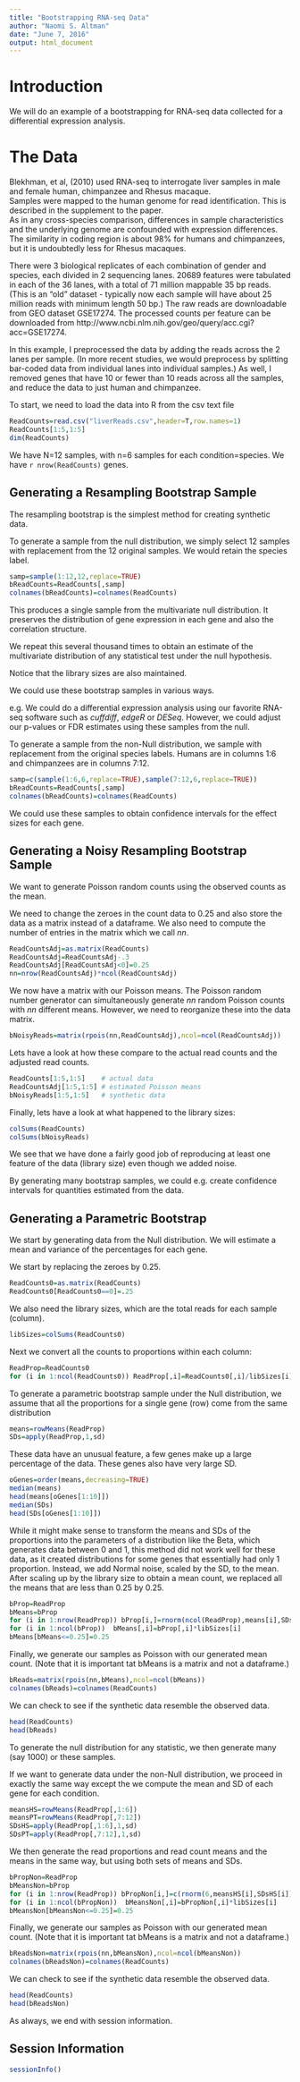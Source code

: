 ```yaml
---
title: "Bootstrapping RNA-seq Data"
author: "Naomi S. Altman"
date: "June 7, 2016"
output: html_document
---
```

# Introduction
We will do an example of a bootstrapping for RNA-seq data collected for a differential expression analysis.

# The Data
Blekhman, et al, (2010) used RNA-seq to interrogate liver samples in male and female human, chimpanzee and Rhesus macaque.  
Samples were mapped to the human genome for read identification.  This is described in the supplement to the paper.  
As in any cross-species comparison, differences in 
sample characteristics and the underlying genome are confounded with expression differences.  The similarity in coding region is about 98% for humans and chimpanzees, but it is undoubtedly less for Rhesus macaques.


There were 3 biological replicates of each combination of gender and species, each divided in 2 sequencing lanes.  20689 features were tabulated in each of the 36 lanes,
with a total of 71 million mappable 35 bp reads. (This is an "old" dataset - typically now each sample will have about 25 million reads with minimum length 50 bp.) The raw reads are downloadable from GEO dataset GSE17274.  The processed counts per feature
can be downloaded from http://www.ncbi.nlm.nih.gov/geo/query/acc.cgi?acc=GSE17274.

In this example, I preprocessed the data by adding the reads across the 2 lanes per sample.  (In more recent studies, we would preprocess by splitting bar-coded data from individual lanes into individual samples.) As well, I removed genes that have 10 or fewer than 10 reads across all the samples, and reduce the data to just human and chimpanzee.


To start, we need to load the data into R from the csv text file

```r
ReadCounts=read.csv("liverReads.csv",header=T,row.names=1)
ReadCounts[1:5,1:5]
dim(ReadCounts)
```

We have N=12 samples, with n=6 samples for each condition=species.  We have `r nrow(ReadCounts)` genes.

## Generating a Resampling Bootstrap Sample

The resampling bootstrap is the simplest method for creating synthetic data.

To generate a sample from the null distribution, we simply select 12 samples with replacement from the 12 original samples.  We would retain the species label.

```r
samp=sample(1:12,12,replace=TRUE)
bReadCounts=ReadCounts[,samp]
colnames(bReadCounts)=colnames(ReadCounts)
```

This produces a single sample from the multivariate null distribution.  It preserves the distribution of gene expression in each gene and also the correlation structure.

We repeat this several thousand times to obtain an estimate of the multivariate distribution of any statistical test under the null hypothesis.  

Notice that the library sizes are also maintained.

We could use these bootstrap samples in various ways.

e.g. We could do a differential expression analysis using our favorite RNA-seq software such as *cuffdiff*, *edgeR* or *DESeq*.  However, we could adjust our p-values or FDR estimates using these samples from the null.


To generate a sample from the non-Null distribution, we sample with replacement from the original species labels.  Humans are in columns 1:6 and chimpanzees are in columns 7:12.

```r
samp=c(sample(1:6,6,replace=TRUE),sample(7:12,6,replace=TRUE))
bReadCounts=ReadCounts[,samp]
colnames(bReadCounts)=colnames(ReadCounts)
```

We could use these samples to obtain confidence intervals for the effect sizes for each gene.

## Generating a Noisy Resampling Bootstrap Sample

We want to generate Poisson random counts using the observed counts as the mean.

We need to change the zeroes in the count data to 0.25 and also store the data as a matrix instead of a dataframe.  We also need to compute the number of entries in the matrix which we call *nn*.

```r
ReadCountsAdj=as.matrix(ReadCounts)
ReadCountsAdj=ReadCountsAdj-.3
ReadCountsAdj[ReadCountsAdj<0]=0.25
nn=nrow(ReadCountsAdj)*ncol(ReadCountsAdj)
```

We now have a matrix with our Poisson means.  The Poisson random number generator can simultaneously generate *nn* random Poisson counts with *nn* different means.  However, we need to reorganize these into the data matrix.

```r
bNoisyReads=matrix(rpois(nn,ReadCountsAdj),ncol=ncol(ReadCountsAdj))
```

Lets have a look at how these compare to the actual read counts and the adjusted read counts.

```r
ReadCounts[1:5,1:5]    # actual data
ReadCountsAdj[1:5,1:5] # estimated Poisson means
bNoisyReads[1:5,1:5]   # synthetic data
```

Finally, lets have a look at what happened to the library sizes:

```r
colSums(ReadCounts)
colSums(bNoisyReads)
```

We see that we have done a fairly good job of reproducing at least one feature of the data (library size) even though we added noise.

By generating many bootstrap samples, we could e.g. create confidence intervals for quantities estimated from the data.

## Generating a Parametric Bootstrap

We start by generating data from the Null distribution. We will estimate a mean and variance of the percentages for each gene.

We start by replacing the zeroes by 0.25.

```r
ReadCounts0=as.matrix(ReadCounts)
ReadCounts0[ReadCounts0==0]=.25
```

We also need the library sizes, which are the total reads for each sample (column).

```r
libSizes=colSums(ReadCounts0)
```

Next we convert all the counts to proportions within each column:

```r
ReadProp=ReadCounts0
for (i in 1:ncol(ReadCounts0)) ReadProp[,i]=ReadCounts0[,i]/libSizes[i]
```

To generate a parametric bootstrap sample under the Null distribution, we assume that all the proportions for a single gene (row) come from the same distribution


```r
means=rowMeans(ReadProp)
SDs=apply(ReadProp,1,sd)
```

These data have an unusual feature, a few genes make up a large percentage of the data.  These genes also have very large SD.

```r
oGenes=order(means,decreasing=TRUE)
median(means)
head(means[oGenes[1:10]])
median(SDs)
head(SDs[oGenes[1:10]])
```

While it might make sense to transform the means and SDs of the proportions into the parameters of a distribution like the Beta, which generates data between 0 and 1, this method did not work well for these data, as it created distributions for some genes that essentially had only 1 proportion.  Instead, we add Normal noise, scaled by the SD, to the mean.  After scaling up by the library size to obtain a mean count, we replaced all the means that are less than 0.25 by 0.25.

```r
bProp=ReadProp
bMeans=bProp
for (i in 1:nrow(ReadProp)) bProp[i,]=rnorm(ncol(ReadProp),means[i],SDs[i])
for (i in 1:ncol(bProp))  bMeans[,i]=bProp[,i]*libSizes[i]
bMeans[bMeans<=0.25]=0.25
```

Finally, we generate our samples as Poisson with our generated mean count.  (Note that it is important tat bMeans is a matrix and not a dataframe.)

```r
bReads=matrix(rpois(nn,bMeans),ncol=ncol(bMeans))
colnames(bReads)=colnames(ReadCounts)
```

We can check to see if the synthetic data resemble the observed data.

```r
head(ReadCounts)
head(bReads)
```

To generate the null distribution for any statistic, we then generate many (say 1000) or these samples.

If we want to generate data under the non-Null distribution, we proceed in exactly the same way except the we compute the mean and SD of each gene for each condition.

```r
meansHS=rowMeans(ReadProp[,1:6])
meansPT=rowMeans(ReadProp[,7:12])
SDsHS=apply(ReadProp[,1:6],1,sd)
SDsPT=apply(ReadProp[,7:12],1,sd)
```

We then generate the read proportions and read count means and the means in the same way, but using both sets of means and SDs.


```r
bPropNon=ReadProp
bMeansNon=bProp
for (i in 1:nrow(ReadProp)) bPropNon[i,]=c(rnorm(6,meansHS[i],SDsHS[i]),rnorm(6,meansPT[i],SDsPT[i]))
for (i in 1:ncol(bPropNon))  bMeansNon[,i]=bPropNon[,i]*libSizes[i]
bMeansNon[bMeansNon<=0.25]=0.25
```

Finally, we generate our samples as Poisson with our generated mean count.  (Note that it is important tat bMeans is a matrix and not a dataframe.)

```r
bReadsNon=matrix(rpois(nn,bMeansNon),ncol=ncol(bMeansNon))
colnames(bReadsNon)=colnames(ReadCounts)
```

We can check to see if the synthetic data resemble the observed data.

```r
head(ReadCounts)
head(bReadsNon)
```
As always, we end with session information.

## Session Information

```r
sessionInfo()
```






